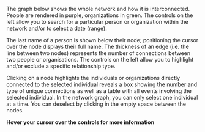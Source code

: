 <p>
The graph below shows the whole network and how it is interconnected. People are rendered in purple, organizations in green. The controls on the left allow you to search for a particular person or organization within the network and/or to select a date (range).
</p>

<p>
The last name of a person is shown below their node; positioning the cursor over the node displays their full name. The thickness of an edge (i.e. the line between two nodes) represents the number of connections between two people or organisations. The controls on the left allow you to highlight and/or exclude a specific relationship type.
</p>

<p>
Clicking on a node highlights the individuals or organizations directly connected to the selected individual reveals a box showing the number and type of unique connections as well as a table with all events involving the selected individual. In the network graph, you can only select one individual at a time. You can deselect by clicking in the empty space between the nodes.
</p>

<p>
<strong>
Hover your cursor over the controls for more information
</strong>
</p>
